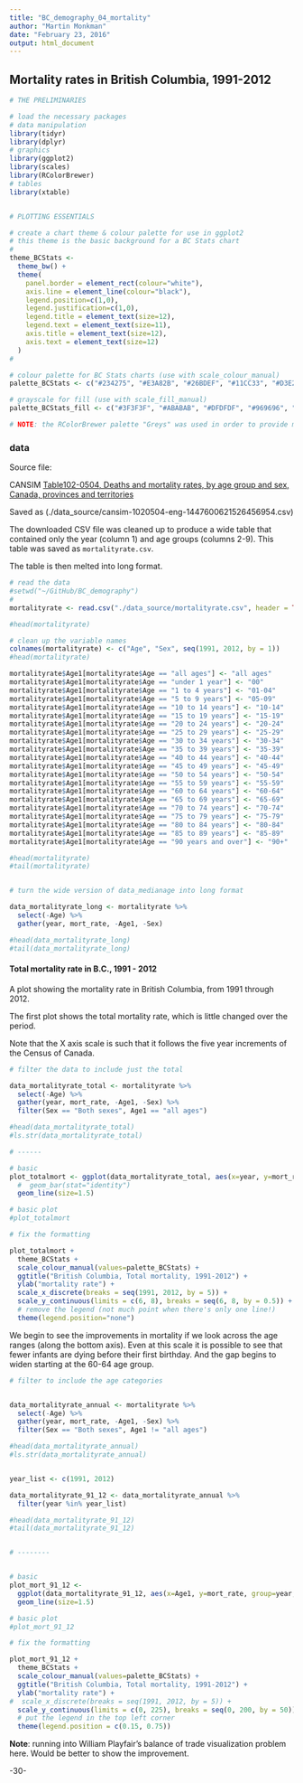 ```yaml
---
title: "BC_demography_04_mortality"
author: "Martin Monkman"
date: "February 23, 2016"
output: html_document
---
```


## Mortality rates in British Columbia, 1991-2012


```r

# THE PRELIMINARIES

# load the necessary packages
# data manipulation
library(tidyr)
library(dplyr)
# graphics
library(ggplot2)
library(scales)
library(RColorBrewer)
# tables
library(xtable)


# PLOTTING ESSENTIALS

# create a chart theme & colour palette for use in ggplot2
# this theme is the basic background for a BC Stats chart
#
theme_BCStats <- 
  theme_bw() +
  theme(
    panel.border = element_rect(colour="white"),
    axis.line = element_line(colour="black"),
    legend.position=c(1,0), 
    legend.justification=c(1,0),
    legend.title = element_text(size=12),
    legend.text = element_text(size=11),
    axis.title = element_text(size=12),
    axis.text = element_text(size=12)
  )
#

# colour palette for BC Stats charts (use with scale_colour_manual)
palette_BCStats <- c("#234275", "#E3A82B", "#26BDEF", "#11CC33", "#D3E2ED", "8A8A8A")

# grayscale for fill (use with scale_fill_manual)
palette_BCStats_fill <- c("#3F3F3F", "#ABABAB", "#DFDFDF", "#969696", "#838383", "8A8A8A")

# NOTE: the RColorBrewer palette "Greys" was used in order to provide more shades


```



### data

Source file:  

CANSIM [Table102-0504, Deaths and mortality rates, by age group and sex, Canada, provinces and territories](http://www5.statcan.gc.ca/cansim/a34?lang=eng&mode=tableSummary&id=1020504&pattern=mortality+rate&stByVal=1&&p1=1&p2=-1)

Saved as (./data_source/cansim-1020504-eng-1447600621526456954.csv)

The downloaded CSV file was cleaned up to produce a wide table that contained only the year (column 1) and age groups (columns 2-9). This table was saved as `mortalityrate.csv`.

The table is then melted into long format.



```r

# read the data
#setwd("~/GitHub/BC_demography")
#
mortalityrate <- read.csv("./data_source/mortalityrate.csv", header = TRUE)

#head(mortalityrate)

# clean up the variable names
colnames(mortalityrate) <- c("Age", "Sex", seq(1991, 2012, by = 1))
#head(mortalityrate)

mortalityrate$Age1[mortalityrate$Age == "all ages"] <- "all ages"
mortalityrate$Age1[mortalityrate$Age == "under 1 year"] <- "00"
mortalityrate$Age1[mortalityrate$Age == "1 to 4 years"] <- "01-04"
mortalityrate$Age1[mortalityrate$Age == "5 to 9 years"] <- "05-09"
mortalityrate$Age1[mortalityrate$Age == "10 to 14 years"] <- "10-14"
mortalityrate$Age1[mortalityrate$Age == "15 to 19 years"] <- "15-19"
mortalityrate$Age1[mortalityrate$Age == "20 to 24 years"] <- "20-24"
mortalityrate$Age1[mortalityrate$Age == "25 to 29 years"] <- "25-29"
mortalityrate$Age1[mortalityrate$Age == "30 to 34 years"] <- "30-34"
mortalityrate$Age1[mortalityrate$Age == "35 to 39 years"] <- "35-39"
mortalityrate$Age1[mortalityrate$Age == "40 to 44 years"] <- "40-44"
mortalityrate$Age1[mortalityrate$Age == "45 to 49 years"] <- "45-49"
mortalityrate$Age1[mortalityrate$Age == "50 to 54 years"] <- "50-54"
mortalityrate$Age1[mortalityrate$Age == "55 to 59 years"] <- "55-59"
mortalityrate$Age1[mortalityrate$Age == "60 to 64 years"] <- "60-64"
mortalityrate$Age1[mortalityrate$Age == "65 to 69 years"] <- "65-69"
mortalityrate$Age1[mortalityrate$Age == "70 to 74 years"] <- "70-74"
mortalityrate$Age1[mortalityrate$Age == "75 to 79 years"] <- "75-79"
mortalityrate$Age1[mortalityrate$Age == "80 to 84 years"] <- "80-84"
mortalityrate$Age1[mortalityrate$Age == "85 to 89 years"] <- "85-89"
mortalityrate$Age1[mortalityrate$Age == "90 years and over"] <- "90+"

#head(mortalityrate)
#tail(mortalityrate)


# turn the wide version of data_medianage into long format

data_mortalityrate_long <- mortalityrate %>%
  select(-Age) %>%
  gather(year, mort_rate, -Age1, -Sex)

#head(data_mortalityrate_long)
#tail(data_mortalityrate_long)

```

#### Total mortality rate in B.C., 1991 - 2012

A plot showing the mortality rate in British Columbia, from 1991 through 2012.

The first plot shows the total mortality rate, which is little changed over the period.

Note that the X axis scale is such that it follows the five year increments of the Census of Canada.



```r

# filter the data to include just the total

data_mortalityrate_total <- mortalityrate %>%
  select(-Age) %>%
  gather(year, mort_rate, -Age1, -Sex) %>%
  filter(Sex == "Both sexes", Age1 == "all ages")

#head(data_mortalityrate_total)
#ls.str(data_mortalityrate_total)

# ------

# basic
plot_totalmort <- ggplot(data_mortalityrate_total, aes(x=year, y=mort_rate, group=Age1)) +
  #  geom_bar(stat="identity")
  geom_line(size=1.5)

# basic plot
#plot_totalmort

# fix the formatting

plot_totalmort +
  theme_BCStats +
  scale_colour_manual(values=palette_BCStats) +
  ggtitle("British Columbia, Total mortality, 1991-2012") +
  ylab("mortality rate") +
  scale_x_discrete(breaks = seq(1991, 2012, by = 5)) +
  scale_y_continuous(limits = c(6, 8), breaks = seq(6, 8, by = 0.5)) +
  # remove the legend (not much point when there's only one line!)
  theme(legend.position="none")

```


We begin to see the improvements in mortality if we look across the age ranges (along the bottom axis). Even at this scale it is possible to see that fewer infants are dying before their first birthday. And the gap begins to widen starting at the 60-64 age group.


```r

# filter to include the age categories


data_mortalityrate_annual <- mortalityrate %>%
  select(-Age) %>%
  gather(year, mort_rate, -Age1, -Sex) %>%
  filter(Sex == "Both sexes", Age1 != "all ages")

#head(data_mortalityrate_annual)
#ls.str(data_mortalityrate_annual)


year_list <- c(1991, 2012)

data_mortalityrate_91_12 <- data_mortalityrate_annual %>%
  filter(year %in% year_list) 

#head(data_mortalityrate_91_12)
#tail(data_mortalityrate_91_12)


# --------


# basic
plot_mort_91_12 <- 
  ggplot(data_mortalityrate_91_12, aes(x=Age1, y=mort_rate, group=year, colour=year)) +
  geom_line(size=1.5)

# basic plot
#plot_mort_91_12

# fix the formatting

plot_mort_91_12 +
  theme_BCStats +
  scale_colour_manual(values=palette_BCStats) +
  ggtitle("British Columbia, Total mortality, 1991-2012") +
  ylab("mortality rate") +
#  scale_x_discrete(breaks = seq(1991, 2012, by = 5)) +
  scale_y_continuous(limits = c(0, 225), breaks = seq(0, 200, by = 50)) +
  # put the legend in the top left corner
  theme(legend.position = c(0.15, 0.75))


```

**Note**: running into William Playfair's balance of trade visualization problem here. Would be better to show the improvement.


-30-
